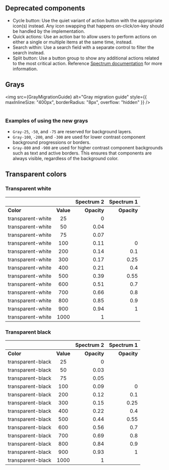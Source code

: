 

<Meta title="Migration guide" />
<Title>Migration guide</Title>

## Deprecated components

- Cycle button: Use the quiet variant of action button with the appropriate icon(s) instead. Any icon swapping that happens on-click/on-key should be handled by the implementation.
- Quick actions: Use an action bar to allow users to perform actions on either a single or multiple items at the same time, instead.
- Search within: Use a search field with a separate control to filter the search instead.
- Split button: Use a button group to show any additional actions related to the most critical action. Reference [Spectrum documentation](https://spectrum.corp.adobe.com/page/button-group/#Use-a-button-group-to-show-additional-actions) for more information.

## Grays

<img
	src={GrayMigrationGuide}
	alt="Gray migration guide"
	style={{ maxInlineSize: "400px", borderRadius: "8px", overflow: "hidden" }}
/>
<br />
<br />

### Examples of using the new grays

- `Gray-25`, `-50`, and `-75` are reserved for background layers.
- `Gray-100`, `-200`, and `-300` are used for lower contrast component background progressions or borders.
- `Gray-800` and `-900` are used for higher contrast component backgrounds such as text and active borders. This ensures that components are always visible, regardless of the background color.

## Transparent colors

### Transparent white

|                   |           |  Spectrum 2 |  Spectrum 1 |
| ----------------- | :-------: | ----------: | ----------: |
| **Color**         | **Value** | **Opacity** | **Opacity** |
| transparent-white |    25     |           0 |             |
| transparent-white |    50     |        0.04 |             |
| transparent-white |    75     |        0.07 |             |
| transparent-white |    100    |        0.11 |           0 |
| transparent-white |    200    |        0.14 |         0.1 |
| transparent-white |    300    |        0.17 |        0.25 |
| transparent-white |    400    |        0.21 |         0.4 |
| transparent-white |    500    |        0.39 |        0.55 |
| transparent-white |    600    |        0.51 |         0.7 |
| transparent-white |    700    |        0.66 |         0.8 |
| transparent-white |    800    |        0.85 |         0.9 |
| transparent-white |    900    |        0.94 |           1 |
| transparent-white |   1000    |           1 |             |

### Transparent black

|                   |           |  Spectrum 2 |  Spectrum 1 |
| ----------------- | :-------: | ----------: | ----------: |
| **Color**         | **Value** | **Opacity** | **Opacity** |
| transparent-black |    25     |           0 |             |
| transparent-black |    50     |        0.03 |             |
| transparent-black |    75     |        0.05 |             |
| transparent-black |    100    |        0.09 |           0 |
| transparent-black |    200    |        0.12 |         0.1 |
| transparent-black |    300    |        0.15 |        0.25 |
| transparent-black |    400    |        0.22 |         0.4 |
| transparent-black |    500    |        0.44 |        0.55 |
| transparent-black |    600    |        0.56 |         0.7 |
| transparent-black |    700    |        0.69 |         0.8 |
| transparent-black |    800    |        0.84 |         0.9 |
| transparent-black |    900    |        0.93 |           1 |
| transparent-black |   1000    |           1 |             |
